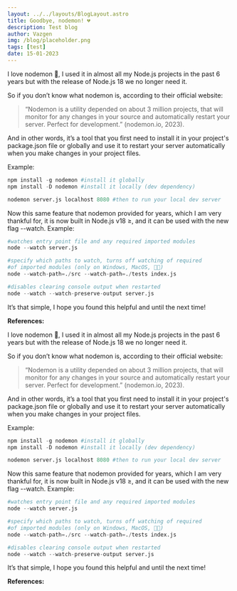 ```yaml
---
layout: ../../layouts/BlogLayout.astro
title: Goodbye, nodemon! 💔
description: Test blog
author: Vazgen
img: /blog/placeholder.png
tags: [test]
date: 15-01-2023
---
```


I love nodemon 💚, I used it in almost all my Node.js projects in the past 6 years but with the release of Node.js 18 we no longer need it.

So if you don’t know what nodemon is, according to their official website:

> “Nodemon is a utility depended on about 3 million projects, that will monitor for any changes in your source and automatically restart your server. Perfect for development.” (nodemon.io, 2023).

And in other words, it’s a tool that you first need to install it in your project's package.json file or globally and use it to restart your server automatically when you make changes in your project files.

Example:

```py
npm install -g nodemon #install it globally
npm install -D nodemon #install it locally (dev dependency)

nodemon server.js localhost 8080 #then to run your local dev server
```

Now this same feature that nodemon provided for years, which I am very thankful for, it is now built in Node.js v18 ≥, and it can be used with the new flag --watch. Example:

```py
#watches entry point file and any required imported modules
node --watch server.js

#specify which paths to watch, turns off watching of required
#of imported modules (only on Windows, MacOS, 🐧😢)
node --watch-path=./src --watch-path=./tests index.js

#disables clearing console output when restarted
node --watch --watch-preserve-output server.js
```

It’s that simple, I hope you found this helpful and until the next time!

**References:**

I love nodemon 💚, I used it in almost all my Node.js projects in the past 6 years but with the release of Node.js 18 we no longer need it.

So if you don’t know what nodemon is, according to their official website:

> “Nodemon is a utility depended on about 3 million projects, that will monitor for any changes in your source and automatically restart your server. Perfect for development.” (nodemon.io, 2023).

And in other words, it’s a tool that you first need to install it in your project's package.json file or globally and use it to restart your server automatically when you make changes in your project files.

Example:

```py
npm install -g nodemon #install it globally
npm install -D nodemon #install it locally (dev dependency)

nodemon server.js localhost 8080 #then to run your local dev server
```

Now this same feature that nodemon provided for years, which I am very thankful for, it is now built in Node.js v18 ≥, and it can be used with the new flag --watch. Example:

```py
#watches entry point file and any required imported modules
node --watch server.js

#specify which paths to watch, turns off watching of required
#of imported modules (only on Windows, MacOS, 🐧😢)
node --watch-path=./src --watch-path=./tests index.js

#disables clearing console output when restarted
node --watch --watch-preserve-output server.js
```

It’s that simple, I hope you found this helpful and until the next time!

**References:**
